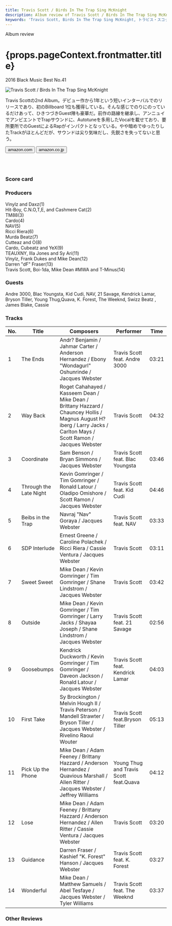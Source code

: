 ```yaml
---
title: Travis Scott / Birds In The Trap Sing McKnight
description: Album review of Travis Scott / Birds In The Trap Sing McKnight
keywords: 'Travis Scott, Birds In The Trap Sing McKnight, トラビス・スコット, バーズ・イン・ザ・トラップ・シング・マクナイト'
---
```





<p className="largeP">Album review</p>
<h1 className="h1--no--margin">{props.pageContext.frontmatter.title}</h1>
<p className="largeP"><Link to="/best50/2016/">2016 Black Music Best No.41</Link></p>

<Row  className="image-card-group">
	<Column colMd={"3"} colLg={"4"} noGutterMdLeft="">
       <ImageCard>

![Travis Scott / Birds In The Trap Sing McKnight](../../images/cd/travisscott2L.jpg)

</ImageCard>
	</Column>
	<Column colMd={"4"} colLg={"8"} noGutterMdLeft="">
	<p>
	Travis Scottの2nd Album。デビュー作から1年という短いインターバルでのリリースであり、初のBillboard 1位も獲得している。そんな感じでのりにのっているだけあって、ひきつづきGuest陣も豪華だ。前作の路線を継承し、アンニュイでアンビエントでTrapサウンドに、Autotuneを多用したVocalを載せており、要所要所でのGuestによるRapがインパクトとなっている。やや暗めでゆったりしたTrackがほとんどだが、サウンドは尖り気味だし、先鋭さを失ってないと思う。
	</p>
	<div>
	  <Button className="button-right-mergin"  href="https://amzn.to/3hdL4KU" kind="primary" size="small" renderIcon={ArrowUpRight24}>
      amazon.com
    </Button>
    <Button className="button-right-mergin"  href="https://amzn.to/34hG1G3" kind="secondary" size="small" renderIcon={ArrowUpRight24}>
      amazon.co.jp
    </Button>
	</div>
	<a href="https://geo.music.apple.com/jp/album/birds-in-the-trap-sing-mcknight/1150135681?mt=1&app=music&ls=1&at=11lcug" style="display:inline-block;overflow:hidden;background:url(https://linkmaker.itunes.apple.com/ja-jp/lockup.svg?releaseDate=2016-09-02&kind=album&bubble=apple_music&style=mono-black) no-repeat;width:180px;height:45px;"></a>
	<a href="https://geo.music.apple.com/jp/album/birds-in-the-trap-sing-mcknight/1150135681?app=itunes&at=11lcug" style="display:inline-block;overflow:hidden;background:url(https://linkmaker.itunes.apple.com/ja-jp/badge-lrg.svg?releaseDate=2016-09-02T00:00:00Z&kind=album&bubble=itunes_music) no-repeat;width:140px;height:45px;"></a>
	</Column>
</Row>
<Row >
	<Column colMd={"4"} colLg={"4"} noGutterMdLeft="">
<div>
    <h3>Score card</h3>
		<SliderJS1 value="4" />
    <SliderJS2 value="1" />
		<SliderJS3 value="2" />
    <SliderJS4 value="9" />
</div>
</Column>
<Column colMd={"8"} colLg={"8"} noGutterMdLeft="">
<div>
<h3>Producers</h3>
<p>
Vinylz and Daxz(1)
<br/>Hit-Boy, C.N.O,T,E, and Cashmere Cat(2)
<br/>TM88(3)
<br/>Cardo(4)
<br/>NAV(5)
<br/>Ricci Riera(6)
<br/>Murda Beatz(7)
<br/>Cutteaz and O(8)
<br/>Cardo, Cubeatz and YeX(9)
<br/>TEAUXNY, Illa Jones and Sy Ari(11)
<br/>Vinylz, Frank Dukes and Mike Dean(12)
<br/>Darren "dF" Fraser(13)
<br/>Travis Scott, Boi-1da, Mike Dean #MWA and T-Minus(14)
</p>
<h3>Guests</h3>
<p>
	Andre 3000, Blac Youngsta, Kid Cudi, NAV, 21 Savage, Kendrick Lamar, Bryson Tiller, Young Thug,Quava, K. Forest, The Weeknd, Swizz Beatz , James Blake, Cassie
</p>
</div>
</Column>
</Row>

<h3>Tracks</h3>

| No. |	 Title                 |	 Composers                                                                                                                                                          |	 Performer                             | Time	 |
| --- |	---------------------- | -------------------------------------------------------------------------------------------------------------------------------------------------------------------- | -------------------------------------- | ----- |
|	1	  |	The Ends               | Andr? Benjamin / Jahmar Carter / Anderson Hernandez / Ebony "Wondagurl" Oshunrinde / Jacques Webster                                                                	|	Travis Scott feat. Andre 3000          | 03:21 |
|	2	  |	Way Back               | Roget Cahahayed / Kasseem Dean / Mike Dean / Brittany Hazzard / Chauncey Hollis / Magnus August H?iberg / Larry Jacks / Carlton Mays / Scott Ramon / Jacques Webster	|	Travis Scott                           | 04:32 |
|	3	  |	Coordinate             | Sam Benson / Bryan Simmons / Jacques Webster                                                                                                                        	|	Travis Scott feat. Blac Youngsta       | 03:46 |
|	4	  |	Through the Late Night | Kevin Gomringer / Tim Gomringer / Ronald Latour / Oladipo Omishore / Scott Ramon / Jacques Webster                                                                  	|	Travis Scott feat. Kid Cudi            | 04:46 |
|	5	  |	Beibs in the Trap      | Navraj "Nav" Goraya / Jacques Webster                                                                                                                               	|	Travis Scott feat. NAV                 | 03:33 |
|	6	  |	SDP Interlude          | Ernest Greene / Caroline Polachek / Ricci Riera / Cassie Ventura / Jacques Webster                                                                                  	|	Travis Scott                           | 03:11 |
|	7	  |	Sweet Sweet            | Mike Dean / Kevin Gomringer / Tim Gomringer / Shane Lindstrom / Jacques Webster                                                                                     	|	Travis Scott                           | 03:42 |
|	8	  |	Outside                | Mike Dean / Kevin Gomringer / Tim Gomringer / Larry Jacks / Shayaa Joseph / Shane Lindstrom / Jacques Webster                                                       	|	Travis Scott feat. 21 Savage           | 02:56 |
|	9	  |	Goosebumps             | Kendrick Duckworth / Kevin Gomringer / Tim Gomringer / Daveon Jackson / Ronald Latour / Jacques Webster                                                             	|	Travis Scott feat. Kendrick Lamar      | 04:03 |
|	10	|	First Take             | Sy Brockington / Melvin Hough II / Travis Peterson / Mandell Strawter / Bryson Tiller / Jacques Webster / Rivelino Raoul Wouter                                     	|	Travis Scott feat.Bryson Tiller        | 05:13 |
|	11	|	Pick Up the Phone      | Mike Dean / Adam Feeney / Brittany Hazzard / Anderson Hernandez / Quavious Marshall / Allen Ritter / Jacques Webster / Jeffrey Williams                             	|	Young Thug and Travis Scott feat.Quava | 04:12 |
|	12	|	Lose                   | Mike Dean / Adam Feeney / Brittany Hazzard / Anderson Hernandez / Allen Ritter / Cassie Ventura / Jacques Webster                                                   	|	Travis Scott                           | 03:20 |
|	13	|	Guidance               | Darren Fraser / Kashief "K. Forest" Hanson / Jacques Webster                                                                                                        	|	Travis Scott feat. K. Forest           | 03:27 |
|	14	|	Wonderful              | Mike Dean / Matthew Samuels / Abel Tesfaye / Jacques Webster / Tyler Williams                                                                                       	|	Travis Scott feat. The Weeknd          | 03:37 |

<h3>Other Reviews</h3>

<Row>
<Column colMd={3} colLg={3} noGutterMdLeft>
<Review1 />
</Column>
</Row>